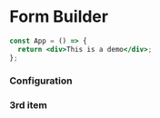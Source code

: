 # Form Builder

```jsx filename="app.jsx"
const App = () => {
  return <div>This is a demo</div>;
};
```

### Configuration

### 3rd item
